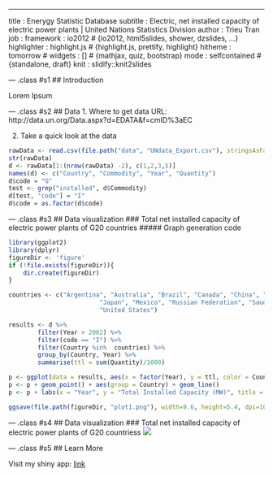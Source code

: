 ---
title       : Enerygy Statistic Database
subtitle    : Electric, net installed capacity of electric power plants | United Nations Statistics Division
author      : Trieu Tran
job         : 
framework   : io2012        # {io2012, html5slides, shower, dzslides, ...}
highlighter : highlight.js  # {highlight.js, prettify, highlight}
hitheme     : tomorrow      # 
widgets     : []            # {mathjax, quiz, bootstrap}
mode        : selfcontained # {standalone, draft}
knit        : slidify::knit2slides

--- .class #s1
## Introduction
<p>Lorem Ipsum</p>

--- .class #s2
## Data
1. Where to get data
URL: http://data.un.org/Data.aspx?d=EDATA&f=cmID%3aEC

2. Take a quick look at the data
```r
rawData <- read.csv(file.path("data", "UNdata_Export.csv"), stringsAsFactors=TRUE, na.strings = c("NA","#DIV/0!",""))
str(rawData)
d <- rawData[1:(nrow(rawData) -2), c(1,2,3,5)]
names(d) <- c("Country", "Commodity", "Year", "Quantity")
d$code = "G"
test <- grep("installed", d$Commodity)
d[test, "code"] = "I"
d$code = as.factor(d$code)
```

--- .class #s3 
## Data visualization
### Total net installed capacity of electric power plants of G20 countries 
##### Graph generation code
```r
library(ggplot2)
library(dplyr)
figureDir <- 'figure'
if (!file.exists(figureDir)){
    dir.create(figureDir)
} 
```

```r
countries <- c("Argentina", "Australia", "Brazil", "Canada", "China", "France", "Germany", "India", "Indonesia", "Italy", 
                         "Japan", "Mexico", "Russian Federation", "Saudi Arabia", "South Africa", "Korea, Republic of", "Turkey", "United Kingdom", 
                         "United States")

results <- d %>%
        filter(Year > 2002) %>%
        filter(code == "I") %>%
        filter(Country %in%  countries) %>%
        group_by(Country, Year) %>%
        summarise(ttl = sum(Quantity)/1000)

p <- ggplot(data = results, aes(x = factor(Year), y = ttl, color = Country))
p <- p + geom_point() + aes(group = Country) + geom_line() 
p <- p + labs(x = "Year", y = "Total Installed Capacity (MW)", title = "G20 Countries")

ggsave(file.path(figureDir, "plot1.png"), width=9.6, height=5.4, dpi=100)
```

--- .class #s4 
## Data visualization
### Total net installed capacity of electric power plants of G20 countriess 
![](figure/plot1.png)

--- .class #s5
## Learn More

Visit my shiny app: [link](www.rstudio.com)





